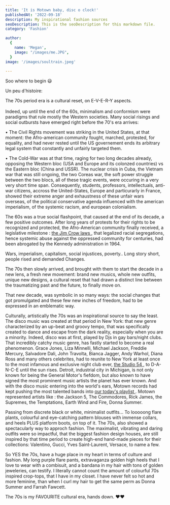 ```yaml
---
title: 'It is Motown baby, disc o clock!'
publishedAt: '2022-09-18'
description: My inspirational fashion sources
seoDescription: This is the seoDescription for this markdown file.
category: 'Fashion'

author:
  {
    name: 'Megan',
    image: "/images/me.JPG",
  }
image: '/images/soultrain.jpeg'
  
---
```


Soo where to begin 😃

Un peu d'histoire: 

The 70s period era is a cultural reset, on E-V-E-R-Y aspects. <br></br>
Indeed, up until the end of the 60s, minimalism and conformism were paradigms that rule
mostly the Western societies. Many social risings and social outbursts have emerged right before the 70's era arrives:

• The Civil Rights movement was striking in the United States, at that moment: the Afro-american community fought, marched, protested, for equality,
and had never rested until the US governement ends its arbitrary legal system that constantly and unfairly targeted them.

• The Cold-War was at that time, raging for two long decades already, opposing the Western bloc (USA and Europe and its colonzed countries) vs the Eastern bloc (China and USSR). The nuclear crisis in Cuba, the Vietnam war that was still ongoing, the two Coreas war, the soft power struggle between the two blocs, 
all of these tragic events, were occuring in a very very short time span. Consequently, students, professors, intellectuals, anti-war citizens, accross the United-States, Europe and particurarly 
in France, showed their extreme anger and exhaustness of these unfair wars overseas, of the political conservative agenda influenced with the american imperialism, of the systemic racism, and european colonialism. 

The 60s was a true social flashpoint, that caused at the end of its decade, a few positive outcomes. After long years of protests for their rights to
be recognized and protected, the Afro-American community finally received, a legislative milestone : <a href="https://www.britannica.com/event/Jim-Crow-law"> the Jim Crow laws </a>, that legalized racial segregations, hence systemic abuse against the oppressed community for centuries, had been abrogated by the Kennedy administration in 1964.

Wars, imperialism, capitalism, social injustices, poverty.. Long story short, people rised and demanded Changes.

The 70s then slowly arrived, and brought with them to start the decade in a new lens, a fresh new movement: brand new musics, whole new outfits, unique new designs, a cultural reset
that had drawn a distinct line between the traumatizing past and the future, to finally move on.

That new decade, was symbolic in so many ways: the social changes that got promulgated and these few new inches of freedom, had to be expressed in an emblematic way.

Culturally, artistically the 70s was an inspirational source to say the least. The disco music was created at that period in New York: that new genre 
characterized by an up-beat and groovy tempo, that was specifically created to dance and escape from the dark reality, especially when you are a minority. Indeed, disco was at first, played by Djs in gay bars/night clubs.
That incredibly catchy music genre, has fastly started to become a real phenomenon. Grace Jones, Liza Minnelli, Michael Jackson, Freddie Mercury, Salvadore Dali, John Travolta, Bianca Jagger, Andy Warhol, Diana Ross and many others celebrites, had to reunite to New York at least once to the most infamous and exclusive night club ever, <a href="https://cfda.com/news/cfda-decades-the-seventies-disco-glitter-studio-54"> the Studio 54 </a>, 
to D-A-N-C-E until the sun rises. Detroit, industrial city in Michigan, is not only known for being the General Motor's fiefdom, but also known to have signed the most prominent music artists the planet has ever known.
And with the disco music entering into the world's ears, Motown records had kept pushing the most talented bands into  <a href="https://www.youtube.com/watch?v=U_s9QFJUTZ4"> our today's playlist </a>. 
Motown represented artists like : the Jackson 5, The Commodores, Rick James, the Supremes, the Temptations, Earth Wind and Fire, Donna Summer.


Passing from discrete black or white, minimalist outfits... To looooong flare plants, colourful and eye-catching pattern blouses with immense collars, and heels PLUS platform boots, on top of it. 
The 70s, also showed a spectacularly way to approch fashion. The maximalist, vibrating and daring outfits were so impactful, that the biggest fashion design houses, are still inspired by that time period
to create high-end hand-made pieces for their collections: Valentino, Gucci, Yves Saint-Laurent, Versace, to name a few.

So YES the 70s, have a huge place in my heart in terms of culture and fashion. My long purple flare pants, extravaganza golden high heels that I love to wear with a combisuit, and a bandana in my hair with tons of golden jeweleries, can testify.
I literally cannot count the amount of colourful 70s inspired crop-tops, that I have in my closet. I have never felt so hot and more feminine, than when I curl my hair to get the same perm as Donna Summer and Farrah Fawcett. 

The 70s is my FAVOURITE cultural era, hands down. ❤️❤️











 

